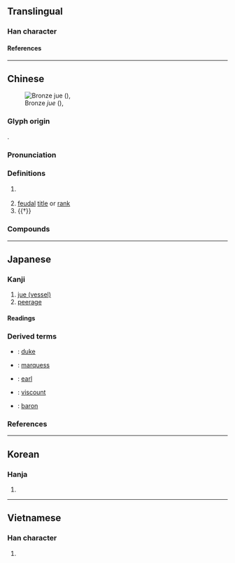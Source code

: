 {{character info}}
{{character info|0xFA9E}}
{{character info|0x2F921}}
==Translingual==

===Han character===
{{Han char|rn=87|rad=爪|as=13|sn=17|four=20746|canj=BWLI|ids=⿳爫罒𡬠}}

====References====
{{Han ref|kx=0689.290|dkj=19710|dj=1102.280|hdz=32037.060|uh=7235|ud=29237|bh=C0EF|bd=49391}}
{{Han ref|uh=FA9E}}
{{Han ref|uh=2F921}}

----

==Chinese==
{{zh-forms|alt=𠕢,𥥼}}
[[File:青銅爵-Ritual Wine Vessel (Jue) MET DP219834.jpg|thumb|Bronze ''jue'' ({{m-self|zh|爵}}), {{circa2|11th century {{BCE}}|short=yes}}]]

===Glyph origin===
{{Han etym}}
{{liushu|p}}.

===Pronunciation===
{{zh-pron
|m=jué
|c=zoek3
|h=pfs=
|md=
|mn=qz,tw,xm:chiok/zz:chiak/tw:chek
|w=
|mc=y
|oc=y
|cat=n
}}

===Definitions===
{{zh-hanzi}}

# {{lb|zh|historical}} {{n-g|jue}} {{gloss|drinking vessel with three supporting feet}}
# [[feudal]] [[title]] or [[rank]]
# {{†}} {{zh-alt-form|雀|[[sparrow]]}}
#: {{zh-x|為{wèi}叢驅爵|to drive the '''sparrows''' into the thickets}}

===Compounds===
{{zh-der|爵士|爵位|爵賞|侯爵|賜爵|男爵|賣官鬻爵|子爵|公爵|伯爵|名爵|巨爵座|官爵|加官晉爵|受爵|封爵|康爵|匪爵|天爵|封侯賜爵|峻爵|大爵|人爵|匏爵|加官進爵|好爵|勛爵|爵士舞|拜爵|爵祿|爵服|爵主|淵魚叢爵|步爵|爵弁|爵士樂|爵仇|新爵士樂|析圭擔爵|賣爵贅子|進爵|賣爵鬻子|高爵豐祿|鬻官賣爵|高爵重祿|高爵厚祿|高官顯爵|罰爵|販官鬻爵|買爵|買官鬻爵|計功受爵|爵釵}}

----

==Japanese==
{{ja-kanji forms-IVS
|vs1=02
|vs2=04
|col-vs1=aj
|col-vs2=hdmj
|pic-vs1=U7235-kyu.svg
|ref={{R:Kanjipedia|0003011800}}
}}

===Kanji===
{{ja-kanji|grade=c|rs=爪14}}

# [[w:jue (vessel)|jue (vessel)]]
# [[peerage]]

====Readings====
{{ja-readings
|goon=さく, せく
|kanon=しゃく
|kun=さかずき-<さかづき-, すずめ-
|nanori=くら, たか
}}

===Derived terms===
* {{ja-r|公爵|こうしゃく}}: [[duke]]
* {{ja-r|侯爵|こうしゃく}}: [[marquess]]
* {{ja-r|伯爵|はくしゃく}}: [[earl]]
* {{ja-r|子%爵|し%しゃく}}: [[viscount]]
* {{ja-r|男爵|だんしゃく}}: [[baron]]

===References===
<references/>

----

==Korean==

===Hanja===
{{ko-hanja|hangeul=작|eumhun=|rv=jak|mr=chak|y=cak}}

# {{rfdef|ko|sort=爪14}}

----

==Vietnamese==

===Han character===
{{vi-readings|reading=tước|rs=爪14}}

# {{rfdef|vi|sort=爪14}}